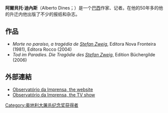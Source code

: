 {{multiple issues|
{{blpsources|time=2013-04-15T09:54:03+00:00}}
{{disputed|time=2013-04-15T09:54:03+00:00}}
{{expand|time=2013-04-15T10:17:17+00:00}}
}}
'''阿爾貝托·迪內斯'''（Alberto Dines；{{bd|1932年|2月19日}}）是一个[[巴西|巴西]]作家、记者。在他的50年多的他的升迁内他出版了不少的报纸和杂志。

== 作品 ==
*''Morte no paraíso, a tragédia de [[Stefan_Zweig|Stefan Zweig]]'', Editora Nova Fronteira (1981), Editora Rocco (2004)
*''Tod im Paradies. Die Tragödie des [[Stefan_Zweig|Stefan Zweig]]'', Edition Büchergilde (2006)

== 外部連結 ==
*[https://web.archive.org/web/20060209015620/http://observatorio.ultimosegundo.ig.com.br/ Observatório da Imprensa, the website]
*[https://web.archive.org/web/20060127012144/http://www.tvebrasil.com.br/observatorio/ Observatório da Imprensa, the TV show]

{{Authority control}}

[[Category:奥地利大屠杀纪念奖获得者|Category:奥地利大屠杀纪念奖获得者]]